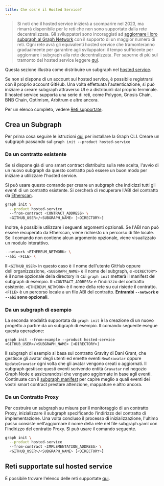 ```yaml
---
title: Che cos'è il Hosted Service?
---
```


> Si noti che il hosted service inizierà a scomparire nel 2023, ma rimarrà disponibile per le reti che non sono supportate dalla rete decentralizzata. Gli sviluppatori sono incoraggiati ad [aggiornare i loro subgraph al Graph Network](/cookbook/upgrading-a-subgraph) con il supporto di un maggior numero di reti. Ogni rete avrà gli equivalenti hosted service che tramonteranno gradualmente per garantire agli sviluppatori il tempo sufficiente per aggiornare i subgraph alla rete decentralizzata. Per saperne di più sul tramonto del hosted service leggere [qui](https://thegraph.com/blog/sunsetting-hosted-service).

Questa sezione illustra come distribuire un subgraph nel [hosted service](https://thegraph.com/hosted-service/).

Se non si dispone di un account sul hosted service, è possibile registrarsi con il proprio account GitHub. Una volta effettuata l'autenticazione, si può iniziare a creare subgraph attraverso UI e a distribuirli dal proprio terminale. Il hosted service supporta una serie di reti, come Polygon, Gnosis Chain, BNB Chain, Optimism, Arbitrum e altre ancora.

Per un elenco completo, vedere [Reti supportate](/developing/supported-networks/#hosted-service).

## Crea un Subgraph

Per prima cosa seguire le istruzioni [qui](/developing/defining-a-subgraph) per installare la Graph CLI. Creare un subgraph passando sul `graph init --product hosted-service`

### Da un contratto esistente

Se si dispone già di uno smart contract distribuito sulla rete scelta, l'avvio di un nuovo subgraph da questo contratto può essere un buon modo per iniziare a utilizzare l'hosted service.

Si può usare questo comando per creare un subgraph che indicizzi tutti gli eventi di un contratto esistente. Si cercherà di recuperare l'ABI del contratto da [Etherscan](https://etherscan.io/).

```sh
graph init \
  --product hosted-service
  --from-contract <CONTRACT_ADDRESS> \
  <GITHUB_USER>/<SUBGRAPH_NAME> [<DIRECTORY>]
```

Inoltre, è possibile utilizzare i seguenti argomenti opzionali. Se l'ABI non può essere recuperato da Etherscan, viene richiesto un percorso di file locale. Se il comando non contiene alcun argomento opzionale, viene visualizzato un modulo interattivo.

```sh
--network <ETHEREUM_NETWORK> \
--abi <FILE> \
```

Il `<GITHUB_USER>` in questo caso è il nome dell'utente GitHub oppure dell'organizzazione, `<SUBGRAPH_NAME>` è il nome del subgraph, e `<DIRECTORY>` è il nome opzionale della directory in cui `graph init` metterà il manifest del subgraph di esempio. Il `<CONTRACT_ADDRESS>` è l'indirizzo del contratto esistente. `<ETHEREUM_NETWORK>` è il nome della rete su cui risiede il contratto. `<FILE>` è un percorso locale a un file ABI del contratto. **Entrambi `--network` e `--abi` sono opzionali.**

### Da un subgraph di esempio

La seconda modalità supportata da `graph init` è la creazione di un nuovo progetto a partire da un subgraph di esempio. Il comando seguente esegue questa operazione:

```
graph init --from-example --product hosted-service <GITHUB_USER>/<SUBGRAPH_NAME> [<DIRECTORY>]
```

Il subgraph di esempio si basa sul contratto Gravity di Dani Grant, che gestisce gli avatar degli utenti ed emette eventi `NewGravatar` oppure `UpdateGravatar` ogni volta che gli avatar vengono creati o aggiornati. Il subgraph gestisce questi eventi scrivendo entità `Gravatar` nel negozio Graph Node e assicurandosi che vengano aggiornate in base agli eventi. Continuate con il [subgraph manifest](/developing/creating-a-subgraph#the-subgraph-manifest) per capire meglio a quali eventi dei vostri smart contract prestare attenzione, mappature e altro ancora.

### Da un Contratto Proxy

Per costruire un subgraph su misura per il monitoraggio di un contratto Proxy, inizializzare il subgraph specificando l'indirizzo del contratto di implementazione. Una volta concluso il processo di inizializzazione, l'ultimo passo consiste nell'aggiornare il nome della rete nel file subgraph.yaml con l'indirizzo del contratto Proxy. Si può usare il comando seguente.

```sh
graph init \
  --product hosted-service
  --from-contract <IMPLEMENTATION_ADDRESS> \
  <GITHUB_USER>/<SUBGRAPH_NAME> [<DIRECTORY>]
```

## Reti supportate sul hosted service

È possibile trovare l'elenco delle reti supportate [qui](/developing/supported-networks).
